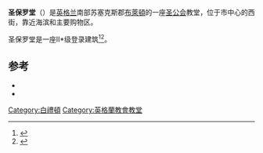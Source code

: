 {{noteTA
|T=zh-tw:聖保羅堂 (布萊頓); zh-hk:聖保羅堂 (白禮頓); zh-cn:圣保罗堂 (布赖顿);
|1=zh-tw:布萊頓; zh-hk:白禮頓; zh-cn:布赖顿;
|2=zh-tw:奇徹斯特; zh-hk:芝車士打; zh-cn:奇切斯特;
|3=zh-tw:坎特伯里; zh-hk:根德伯里; zh-cn:坎特伯雷;
}}

{{Infobox church
|name=聖保羅堂
|image=St Paul's Church, West Street, Brighton (May 2013).JPG
|denomination=[[英格蘭教會|英格蘭圣公会]]
|churchmanship=[[高教會派|高教會派]] / {{Link-en|安立甘大公主義|Anglo-Catholicism|安立甘大公派}}
|architect={{Link-en|李察·克倫威爾·卡本特|Richard Cromwell Carpenter}}
|deanery=布萊頓
|archdeaconry=奇切斯特
|diocese=[[聖公會奇徹斯特教區|奇切斯特]]
|province=[[坎特伯雷教省|坎特伯雷]]
|website=[http://www.saintpaulschurch.org.uk/ St. Paul's, Brighton]
|coordinates={{coord|50|49|19.39|N|0|8|39.81|W|region:GB|display=inline}}
}}
'''圣保罗堂'''（{{lang-en|St Paul's Church}}）是[[英格兰|英格兰]]南部苏塞克斯郡[[布萊頓|布萊頓]]的一座[[圣公会|圣公会]]教堂，位于市中心的西街，靠近海滨和主要购物区。

圣保罗堂是一座II*级登录建筑<ref>{{IoE|481443}}</ref><ref name="IoEStats-ESx">{{cite web|title=Images of England — Statistics by County (East Sussex)|url=http://www.imagesofengland.org.uk/StatisticsPage/default.aspx?StatsCounty=EAST%20SUSSEX|work=[[Images_of_England|Images of England]]|publisher=[[English_Heritage|English Heritage]]|year=2007|accessdate=27 December 2012|archiveurl=https://www.webcitation.org/6DEanhkvP?url=http://www.imagesofengland.org.uk/StatisticsPage/default.aspx?StatsCounty=EAST%20SUSSEX|archivedate=2012-12-27|deadurl=yes}}</ref>。

==参考==
{{Reflist|2}}
{{refbegin}}
*{{cite book|last=Dale|first=Antony|title=Brighton Churches|publisher=Routledge|location=London EC4|year=1989|isbn=0-415-00863-8|ref=harv}}
*{{cite book|last=Musgrave|first=Clifford|title=Life in Brighton|year=1981|publisher=Rochester Press|location=Rochester|isbn=0-571-09285-3|ref=harv}}
{{refend}}
{{coord|50|49|19.39|N|0|8|39.81|W|region:GB|display=title}}

[[Category:白禮頓|Category:白禮頓]]
[[Category:英格蘭教會教堂|Category:英格蘭教會教堂]]